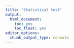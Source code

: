 ```yaml
---
title: "Statistical test"
output: 
  html_document: 
    toc: yes
    toc_float: yes
editor_options: 
  chunk_output_type: console
---
```



